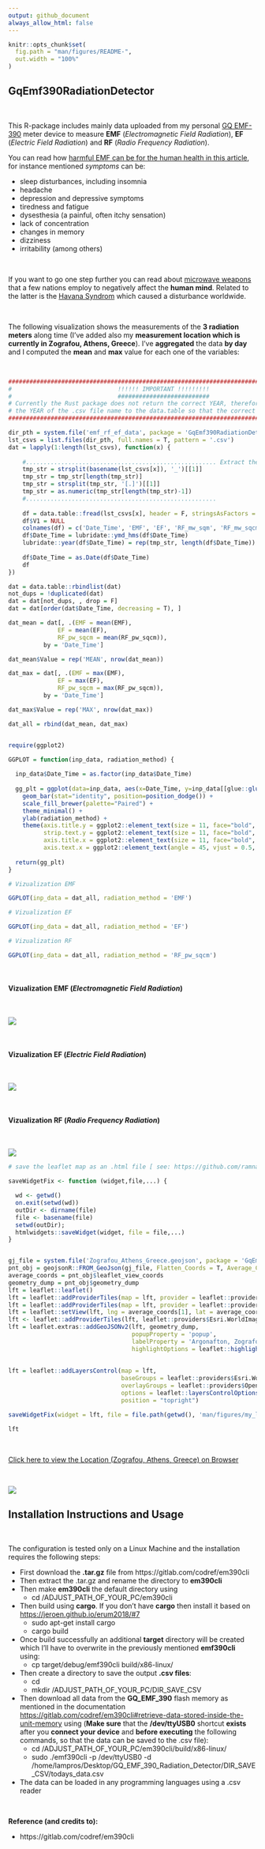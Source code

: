 ```yaml
---
output: github_document
always_allow_html: false
---
```


<!-- README.md is generated from README.Rmd. Please edit that file -->

```r
knitr::opts_chunk$set(
  fig.path = "man/figures/README-",
  out.width = "100%"
)
```


## GqEmf390RadiationDetector

<br>

This R-package includes mainly data uploaded from my personal [GQ EMF-390](https://www.gqelectronicsllc.com/comersus/store/comersus_viewItem.asp?idProduct=5678) meter device to measure **EMF** (*Electromagnetic Field Radiation*), **EF** (*Electric Field Radiation*) and **RF** (*Radio Frequency Radiation*). 

You can read how [harmful EMF can be for the human health in this article](https://www.healthline.com/health/emf#TOC_TITLE_HDR_1), for instance mentioned *symptoms* can be:

* sleep disturbances, including insomnia
* headache
* depression and depressive symptoms
* tiredness and fatigue
* dysesthesia (a painful, often itchy sensation)
* lack of concentration
* changes in memory
* dizziness
* irritability
(among others)

<br>

If you want to go one step further you can read about [microwave weapons](https://www.nytimes.com/2018/09/01/science/sonic-attack-cuba-microwave.html) that a few nations employ to negatively affect the **human mind**. Related to the latter is the [Havana Syndrom](https://en.wikipedia.org/wiki/Havana_syndrome) which caused a disturbance worldwide.

<br>

The following visualization shows the measurements of the **3 radiation meters** along time (I've added also my **measurement location which is currently in Zografou, Athens, Greece**). I've **aggregated** the data **by day** and I computed the **mean** and **max** value for each one of the variables:

<br>

```r

#########################################################################################
#                              !!!!!! IMPORTANT !!!!!!!!! 
#                              ##########################
# Currently the Rust package does not return the correct YEAR, therefore I have to pass 
# the YEAR of the .csv file name to the data.table so that the correct year is displayed
#########################################################################################

dir_pth = system.file('emf_rf_ef_data', package = 'GqEmf390RadiationDetector')
lst_csvs = list.files(dir_pth, full.names = T, pattern = '.csv')
dat = lapply(1:length(lst_csvs), function(x) {
    
    #...................................................... Extract the year from the file name
    tmp_str = strsplit(basename(lst_csvs[x]), '_')[[1]]
    tmp_str = tmp_str[length(tmp_str)]
    tmp_str = strsplit(tmp_str, '[.]')[[1]]
    tmp_str = as.numeric(tmp_str[length(tmp_str)-1])
    #......................................................
    
    df = data.table::fread(lst_csvs[x], header = F, stringsAsFactors = F, nThread = parallel::detectCores())
    df$V1 = NULL
    colnames(df) = c('Date_Time', 'EMF', 'EF', 'RF_mw_sqm', 'RF_mw_sqcm', 'RF_pw_sqcm')                        # For more info on the column names SEE:  https://gitlab.com/codref/em390cli/-/blob/master/src/main.rs#L277
    df$Date_Time = lubridate::ymd_hms(df$Date_Time)
    lubridate::year(df$Date_Time) = rep(tmp_str, length(df$Date_Time))                                         #  !!!!!!! replace the YEAR with the year of the file name
    
    df$Date_Time = as.Date(df$Date_Time)                                                                       #  !!!! COMMENT THIS LINE OUT if I want to include also the time
    df
})

dat = data.table::rbindlist(dat)
not_dups = !duplicated(dat)
dat = dat[not_dups, , drop = F]
dat = dat[order(dat$Date_Time, decreasing = T), ]

dat_mean = dat[, .(EMF = mean(EMF),
              EF = mean(EF),
              RF_pw_sqcm = mean(RF_pw_sqcm)),
          by = 'Date_Time']

dat_mean$Value = rep('MEAN', nrow(dat_mean))

dat_max = dat[, .(EMF = max(EMF),
              EF = max(EF),
              RF_pw_sqcm = max(RF_pw_sqcm)),
          by = 'Date_Time']

dat_max$Value = rep('MAX', nrow(dat_max))

dat_all = rbind(dat_mean, dat_max)


require(ggplot2)

GGPLOT = function(inp_data, radiation_method) {
  
  inp_data$Date_Time = as.factor(inp_data$Date_Time)
  
  gg_plt = ggplot(data=inp_data, aes(x=Date_Time, y=inp_data[[glue::glue("{radiation_method}")]], fill=Value)) +
    geom_bar(stat="identity", position=position_dodge()) +
    scale_fill_brewer(palette="Paired") +
    theme_minimal() +
    ylab(radiation_method) +
    theme(axis.title.y = ggplot2::element_text(size = 11, face="bold", colour = "black"),
          strip.text.y = ggplot2::element_text(size = 11, face="bold", colour = "black"),
          axis.title.x = ggplot2::element_text(size = 11, face="bold", colour = "black"),
          axis.text.x = ggplot2::element_text(angle = 45, vjust = 0.5, hjust = 1))
  
  return(gg_plt)
}

```


```r

# Vizualization EMF

GGPLOT(inp_data = dat_all, radiation_method = 'EMF')

```


```r

# Vizualization EF

GGPLOT(inp_data = dat_all, radiation_method = 'EF')

```


```r

# Vizualization RF

GGPLOT(inp_data = dat_all, radiation_method = 'RF_pw_sqcm')

```

<br>

#### Vizualization **EMF** (*Electromagnetic Field Radiation*)

<br>

![](man/figures/README-plotly-EMF-figure-1.png)

<br>

#### Vizualization **EF** (*Electric Field Radiation*)

<br>

![](man/figures/README-plotly-EF-figure-1.png)

<br>

#### Vizualization **RF** (*Radio Frequency Radiation*)

<br>

![](man/figures/README-plotly-RF-figure-1.png)


```r

# save the leaflet map as an .html file [ see: https://github.com/ramnathv/htmlwidgets/issues/299#issuecomment-375058928 ]

saveWidgetFix <- function (widget,file,...) {

  wd <- getwd()
  on.exit(setwd(wd))
  outDir <- dirname(file)
  file <- basename(file)
  setwd(outDir);
  htmlwidgets::saveWidget(widget, file = file,...)
}


gj_file = system.file('Zografou_Athens_Greece.geojson', package = 'GqEmf390RadiationDetector')
pnt_obj = geojsonR::FROM_GeoJson(gj_file, Flatten_Coords = T, Average_Coordinates = T)
average_coords = pnt_obj$leaflet_view_coords
geometry_dump = pnt_obj$geometry_dump
lft = leaflet::leaflet()
lft = leaflet::addProviderTiles(map = lft, provider = leaflet::providers$Esri.WorldImagery, group = leaflet::providers$Esri.WorldImagery)
lft = leaflet::addProviderTiles(map = lft, provider = leaflet::providers$OpenStreetMap, group = leaflet::providers$OpenStreetMap)
lft = leaflet::setView(lft, lng = average_coords[1], lat = average_coords[2], zoom = 18)
lft <- leaflet::addProviderTiles(lft, leaflet::providers$Esri.WorldImagery)
lft = leaflet.extras::addGeoJSONv2(lft, geometry_dump, 
                                   popupProperty = 'popup',                              # the geojson file must contain in the properties this attribute
                                   labelProperty = 'Argonafton, Zografou, Athens',
                                   highlightOptions = leaflet::highlightOptions(weight = 2, color = "#000000",
                                                                                fillOpacity = 1, opacity = 1,
                                                                                bringToFront = TRUE, sendToBack = TRUE))
lft = leaflet::addLayersControl(map = lft,
                                baseGroups = leaflet::providers$Esri.WorldImagery,
                                overlayGroups = leaflet::providers$OpenStreetMap,
                                options = leaflet::layersControlOptions(collapsed = FALSE),
                                position = "topright")

saveWidgetFix(widget = lft, file = file.path(getwd(), 'man/figures/my_location.html'), selfcontained = TRUE)

lft

```


<br>

[Click here to view the Location (Zografou, Athens, Greece) on Browser](man/figures/my_location.html)

<br>

![](man/figures/README-Leaflet-Map-1.png)
<br>

## Installation Instructions and Usage

<br>

The configuration is tested only on a Linux Machine and the installation requires the following steps:

* First download the **.tar.gz** file from https://gitlab.com/codref/em390cli
* Then extract the .tar.gz and rename the directory to **em390cli**
* Then make **em390cli** the default directory using 
    * cd /ADJUST_PATH_OF_YOUR_PC/em390cli
* Then build using **cargo**. If you don't have **cargo** then install it based on [https://jeroen.github.io/erum2018/#7](https://jeroen.github.io/erum2018/#7)
    * sudo apt-get install cargo
    * cargo build
* Once build successfully an additional **target** directory will be created which I'll have to overwrite in the previously mentioned **emf390cli** using:
    * cp target/debug/emf390cli build/x86-linux/
* Then create a directory to save the output **.csv files**:
    * cd 
    * mkdir /ADJUST_PATH_OF_YOUR_PC/DIR_SAVE_CSV
* Then download all data from the **GQ_EMF_390** flash memory as mentioned in the documentation [https://gitlab.com/codref/em390cli#retrieve-data-stored-inside-the-unit-memory](https://gitlab.com/codref/em390cli#retrieve-data-stored-inside-the-unit-memory) using (**Make sure** that the **/dev/ttyUSB0** shortcut **exists** after you **connect your device** and **before executing** the following commands, so that the data can be saved to the .csv file):
    * cd /ADJUST_PATH_OF_YOUR_PC/em390cli/build/x86-linux/
    * sudo ./emf390cli -p /dev/ttyUSB0 -d /home/lampros/Desktop/GQ_EMF_390_Radiation_Detector/DIR_SAVE_CSV/todays_data.csv
* The data can be loaded in any programming languages using a .csv reader

<br>

**Reference (and credits to):**

* https://gitlab.com/codref/em390cli

<br>


<br>
